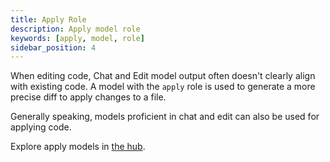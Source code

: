 ```yaml
---
title: Apply Role
description: Apply model role
keywords: [apply, model, role]
sidebar_position: 4
---
```



When editing code, Chat and Edit model output often doesn't clearly align with existing code. A model with the `apply` role is used to generate a more precise diff to apply changes to a file.

Generally speaking, models proficient in chat and edit can also be used for applying code.

Explore apply models in [the hub](https://hub.continue.dev/explore/models?roles=apply).
